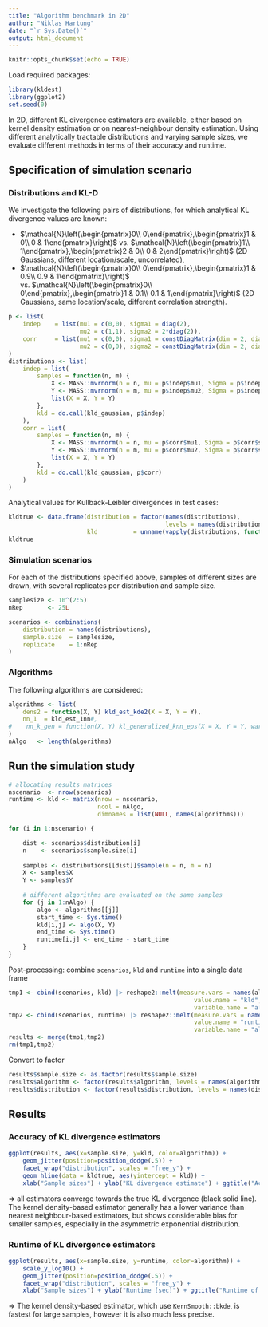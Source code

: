 ```yaml
---
title: "Algorithm benchmark in 2D"
author: "Niklas Hartung"
date: "`r Sys.Date()`"
output: html_document
---
```


```r
knitr::opts_chunk$set(echo = TRUE)
```

Load required packages:

```r
library(kldest)
library(ggplot2)
set.seed(0)
```

In 2D, different KL divergence estimators are available, either based on kernel 
density estimation or on nearest-neighbour density estimation. 
Using different analytically tractable distributions and varying sample sizes, 
we evaluate different methods in terms of their accuracy and runtime.

## Specification of simulation scenario

### Distributions and KL-D

We investigate the following pairs of distributions,
for which analytical KL divergence values are known:

* $\mathcal{N}\left(\begin{pmatrix}0\\ 0\end{pmatrix},\begin{pmatrix}1 & 0\\ 0 & 1\end{pmatrix}\right)$ vs. $\mathcal{N}\left(\begin{pmatrix}1\\ 1\end{pmatrix},\begin{pmatrix}2 & 0\\ 0 & 2\end{pmatrix}\right)$ (2D Gaussians, different location/scale, uncorrelated),
* $\mathcal{N}\left(\begin{pmatrix}0\\ 0\end{pmatrix},\begin{pmatrix}1 & 0.9\\ 0.9 & 1\end{pmatrix}\right)$ vs. $\mathcal{N}\left(\begin{pmatrix}0\\ 0\end{pmatrix},\begin{pmatrix}1 & 0.1\\ 0.1 & 1\end{pmatrix}\right)$ (2D Gaussians, same location/scale, different correlation strength).

```r
p <- list(
    indep    = list(mu1 = c(0,0), sigma1 = diag(2), 
                    mu2 = c(1,1), sigma2 = 2*diag(2)),
    corr     = list(mu1 = c(0,0), sigma1 = constDiagMatrix(dim = 2, diag = 1, offDiag = 0.9), 
                    mu2 = c(0,0), sigma2 = constDiagMatrix(dim = 2, diag = 1, offDiag = 0.1))
)
distributions <- list(
    indep = list(
        samples = function(n, m) {
            X <- MASS::mvrnorm(n = n, mu = p$indep$mu1, Sigma = p$indep$sigma1)
            Y <- MASS::mvrnorm(n = m, mu = p$indep$mu2, Sigma = p$indep$sigma2)
            list(X = X, Y = Y)
        },
        kld = do.call(kld_gaussian, p$indep)
    ),
    corr = list(
        samples = function(n, m) {
            X <- MASS::mvrnorm(n = n, mu = p$corr$mu1, Sigma = p$corr$sigma1)
            Y <- MASS::mvrnorm(n = m, mu = p$corr$mu2, Sigma = p$corr$sigma2)
            list(X = X, Y = Y)
        },
        kld = do.call(kld_gaussian, p$corr)
    )
)
```

Analytical values for Kullback-Leibler divergences in test cases:

```r
kldtrue <- data.frame(distribution = factor(names(distributions), 
                                            levels = names(distributions)), 
                      kld          = unname(vapply(distributions, function(x) x$kld,1)))
kldtrue
```

### Simulation scenarios

For each of the distributions specified above, samples of different sizes are 
drawn, with several replicates per distribution and sample size.

```r
samplesize <- 10^(2:5)
nRep       <- 25L

scenarios <- combinations(
    distribution = names(distributions),
    sample.size  = samplesize,
    replicate    = 1:nRep
)
```

### Algorithms

The following algorithms are considered:

```r
algorithms <- list(
    dens2 = function(X, Y) kld_est_kde2(X = X, Y = Y),
    nn_1  = kld_est_1nn#,
#    nn_k_gen = function(X, Y) kl_generalized_knn_eps(X = X, Y = Y, warn.max.k = FALSE)
)
nAlgo   <- length(algorithms)
```

## Run the simulation study 

```r
# allocating results matrices
nscenario  <- nrow(scenarios)
runtime <- kld <- matrix(nrow = nscenario, 
                         ncol = nAlgo, 
                         dimnames = list(NULL, names(algorithms)))

for (i in 1:nscenario) {

    dist <- scenarios$distribution[i]
    n    <- scenarios$sample.size[i]
    
    samples <- distributions[[dist]]$sample(n = n, m = n)
    X <- samples$X
    Y <- samples$Y
    
    # different algorithms are evaluated on the same samples
    for (j in 1:nAlgo) {
        algo <- algorithms[[j]]
        start_time <- Sys.time()
        kld[i,j] <- algo(X, Y)
        end_time <- Sys.time()
        runtime[i,j] <- end_time - start_time
    }
}
```

Post-processing: combine `scenarios`, `kld` and `runtime` into a single 
data frame

```r
tmp1 <- cbind(scenarios, kld) |> reshape2::melt(measure.vars = names(algorithms),
                                                    value.name = "kld",
                                                    variable.name = "algorithm") 
tmp2 <- cbind(scenarios, runtime) |> reshape2::melt(measure.vars = names(algorithms),
                                                    value.name = "runtime",
                                                    variable.name = "algorithm") 
results <- merge(tmp1,tmp2)
rm(tmp1,tmp2)
```

Convert to factor

```r
results$sample.size <- as.factor(results$sample.size)
results$algorithm <- factor(results$algorithm, levels = names(algorithms))
results$distribution <- factor(results$distribution, levels = names(distributions), ordered = TRUE)
```


## Results

### Accuracy of KL divergence estimators

```r
ggplot(results, aes(x=sample.size, y=kld, color=algorithm)) + 
    geom_jitter(position=position_dodge(.5)) + 
    facet_wrap("distribution", scales = "free_y") +
    geom_hline(data = kldtrue, aes(yintercept = kld)) +
    xlab("Sample sizes") + ylab("KL divergence estimate") + ggtitle("Accuracy of different algorithms")

```

$\Rightarrow$ all estimators converge towards the true KL divergence (black solid
line). The kernel density-based estimator generally has a lower variance than 
nearest neighbour-based estimators, but shows considerable bias for smaller samples, 
especially in the asymmetric exponential distribution. 

### Runtime of KL divergence estimators

```r
ggplot(results, aes(x=sample.size, y=runtime, color=algorithm)) + 
    scale_y_log10() + 
    geom_jitter(position=position_dodge(.5)) + 
    facet_wrap("distribution", scales = "free_y") +
    xlab("Sample sizes") + ylab("Runtime [sec]") + ggtitle("Runtime of different algorithms")
```

$\Rightarrow$ The kernel density-based estimator, which use `KernSmooth::bkde`, 
is fastest for large samples, however it is also much less precise. 


